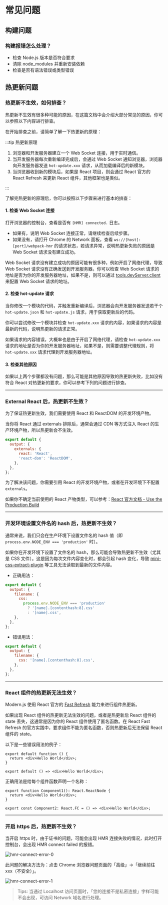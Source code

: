 # 常见问题

## 构建问题

### 构建报错怎么处理？
- 检查 Node.js 版本是否符合要求
- 清除 node_modules 并重新安装依赖
- 检查是否有语法错误或类型错误

## 热更新问题

### 热更新不生效，如何排查？

热更新不生效有很多种可能的原因，在这篇文档中会介绍大部分常见的原因，你可以参照以下内容进行排查。

在开始排查之前，请简单了解一下热更新的原理：

:::tip 热更新原理

1. 浏览器和开发服务器建立一个 Web Socket 连接，用于实时通信。
2. 当开发服务器每次重新编译完成后，会通过 Web Socket 通知浏览器，浏览器向开发服务器发送 `hot-update.xxx` 请求，从而加载编译后的新模块。
3. 当浏览器收到新的模块后，如果是 React 项目，则会通过 React 官方的 React Refresh 来更新 React 组件，其他框架也是类似。

:::

了解完热更新的原理后，你可以按照以下步骤来进行基本的排查：

#### 1. 检查 Web Socket 连接

打开浏览器的控制台，查看是否有 `[HMR] connected.` 日志。

- 如果有，说明 Web Socket 连接正常，请继续检查后续步骤。
- 如果没有，请打开 Chrome 的 Network 面板，查看 `ws://[host]:[port]/webpack-hmr` 的请求状态，若请求异常，说明热更新失败的原因是 Web Socket 请求没有建立成功。

Web Socket 请求没有建立成功的原因可能有很多种，例如开启了网络代理，导致 Web Socket 请求没有正确发送到开发服务器。你可以检查 Web Socket 请求的地址是否为你的开发服务器地址，如果不是，则可以通过 [tools.devServer.client](/configure/app/tools/dev-server.html#client) 来配置 Web Socket 请求的地址。

#### 2. 检查 hot-update 请求

当你修改一个模块的代码，并触发重新编译后，浏览器会向开发服务器发送若干个 `hot-update.json` 和 `hot-update.js` 请求，用于获取更新后的代码。

你可以尝试修改一个模块并检查 `hot-update.xxx` 请求的内容，如果请求的内容是最新的代码，说明热更新的请求正常。

如果请求的内容错误，大概率也是由于开启了网络代理，请检查 `hot-update.xxx` 请求的地址是否为你的开发服务器地址，如果不是，则需要调整代理规则，将 `hot-update.xxx` 请求代理到开发服务器地址。

#### 3. 检查其他原因

如果以上两个步骤都没有问题，那么可能是其他原因导致的热更新失败，比如没有符合 React 对热更新的要求，你可以参考下列的问题进行排查。

---

### External React 后，热更新不生效？

为了保证热更新生效，我们需要使用 React 和 ReactDOM 的开发环境产物。

当你将 React 通过 externals 排除后，通常会通过 CDN 等方式注入 React 的生产环境产物，所以热更新会不生效。

```js pure
export default {
  output: {
    externals: {
      react: 'React',
      'react-dom': 'ReactDOM',
    },
  },
};
```

为了解决该问题，你需要引用 React 的开发环境产物，或者在开发环境下不配置 `externals`。

如果你不确定当前使用的 React 产物类型，可以参考：[React 官方文档 - Use the Production Build](https://legacy.reactjs.org/docs/optimizing-performance.html#use-the-production-build)

---

### 开发环境设置文件名的 hash 后，热更新不生效？

通常来说，我们只会在生产环境下设置文件名的 hash 值（即 `process.env.NODE_ENV === 'production'` 时）。

如果你在开发环境下设置了文件名的 hash，那么可能会导致热更新不生效（尤其是 CSS 文件）。这是因为每次文件内容变化时，都会引起 hash 变化，导致 [mini-css-extract-plugin](https://www.npmjs.com/package/mini-css-extract-plugin) 等工具无法读取到最新的文件内容。

- 正确用法：

```js pure
export default {
  output: {
    filename: {
      css:
        process.env.NODE_ENV === 'production'
          ? '[name].[contenthash:8].css'
          : '[name].css',
    },
  },
};
```

- 错误用法：

```js pure
export default {
  output: {
    filename: {
      css: '[name].[contenthash:8].css',
    },
  },
};
```

---

### React 组件的热更新无法生效？

Modern.js 使用 React 官方的 [Fast Refresh](https://github.com/pmmmwh/react-refresh-webpack-plugin) 能力来进行组件热更新。

如果出现 React 组件的热更新无法生效的问题，或者是热更新后 React 组件的 state 丢失，这通常是因为你的 React 组件使用了匿名函数。在 React Fast Refresh 的官方实践中，要求组件不能为匿名函数，否则热更新后无法保留 React 组件的 state。

以下是一些错误用法的例子：

```tsx pure title="错误写法 1"
export default function () {
  return <div>Hello World</div>;
}
```

```tsx pure title="错误写法 2"
export default () => <div>Hello World</div>;
```

正确用法是给每个组件函数声明一个名称：

```tsx pure title="正确写法 1"
export function Component1(): React.ReactNode {
  return <div>Hello World</div>;
}
```
```tsx pure title="正确写法 2"
export const Component2: React.FC = () => <div>Hello World</div>;
```

---

### 开启 https 后，热更新不生效？

当开启 https 时，由于证书的问题，可能会出现 HMR 连接失败的情况，此时打开控制台，会出现 HMR connect failed 的报错。

![hmr-connect-error-0](https://lf3-static.bytednsdoc.com/obj/eden-cn/6221eh7uhbfvhn/modern/img_v2_2f90d027-a232-4bd8-8021-dac3c651682g.jpg)

此问题的解决方法为：点击 Chrome 浏览器问题页面的「高级」->「继续前往 xxx（不安全）」。

![hmr-connect-error-1](https://lf3-static.bytednsdoc.com/obj/eden-cn/6221eh7uhbfvhn/modern/59b37606-52ad-4886-a423-af2edaa49245.png)

> Tips: 当通过 Localhost 访问页面时，「您的连接不是私密连接」字样可能不会出现，可访问 Network 域名进行处理。
